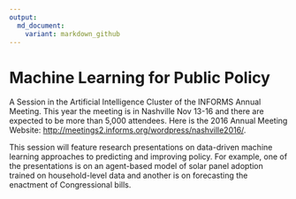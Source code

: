 ```yaml
---
output:
  md_document:
    variant: markdown_github
---
```


<!-- README.md is generated from README.Rmd. Please edit that file -->

# Machine Learning for Public Policy

A Session in the Artificial Intelligence Cluster of the INFORMS Annual Meeting. This year the meeting is in Nashville Nov 13-16 and there are expected to be more than 5,000 attendees. Here is the 2016 Annual Meeting Website: [http://meetings2.informs.org/wordpress/nashville2016/](http://meetings2.informs.org/wordpress/nashville2016/). 

This session will feature research presentations on data-driven machine learning approaches to predicting and improving policy. For example, one of the presentations is on an agent-based model of solar panel adoption trained on household-level data and another is on forecasting the enactment of Congressional bills.
